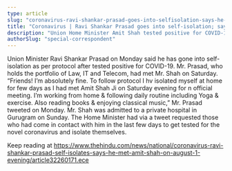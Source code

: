 ```yaml
---
type: article
slug: "coronavirus-ravi-shankar-prasad-goes-into-selfisolation-says-he-met-amit-shah-on-aug-1"
title: "Coronavirus | Ravi Shankar Prasad goes into self-isolation; says he met Amit Shah on Aug 1"
description: "Union Home Minister Amit Shah tested positive for COVID-19 on August 2 and was admitted to a private hospital in Gurugram"
authorSlug: "special-correspondent"
---
```


Union Minister Ravi Shankar Prasad on Monday said he has gone into self-isolation as per protocol after 
 tested positive for COVID-19.
Mr. Prasad, who holds the portfolio of Law, IT and Telecom, had met Mr. Shah on Saturday.
“Friends! I’m absolutely fine. To follow protocol I hv isolated myself at home for few days as I had met Amit Shah Ji on Saturday evening for n official meeting. I’m working from home & following daily routine including Yoga & exercise. Also reading books & enjoying classical music,” Mr. Prasad tweeted on Monday.
Mr. Shah was admitted to a private hospital in Gurugram on Sunday. The Home Minister had via a tweet requested those who had come in contact with him in the last few days to get tested for the novel coronavirus and isolate themselves.

Keep reading at https://www.thehindu.com/news/national/coronavirus-ravi-shankar-prasad-self-isolates-says-he-met-amit-shah-on-august-1-evening/article32260171.ece
